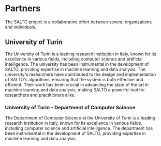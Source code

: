 # Partners

The SALTO project is a collaborative effort between several organizations and individuals.

## University of Turin

The University of Turin is a leading research institution in Italy, known for its excellence in various fields, including computer science and artificial intelligence. The university has been instrumental in the development of SALTO, providing expertise in machine learning and data analysis.
The university's researchers have contributed to the design and implementation of SALTO's algorithms, ensuring that the system is both effective and efficient. Their work has been crucial in advancing the state of the art in machine learning and data analysis, making SALTO a powerful tool for researchers and practitioners alike.

### University of Turin - Department of Computer Science

The Department of Computer Science at the University of Turin is a leading research institution in Italy, known for its excellence in various fields, including computer science and artificial intelligence. The department has been instrumental in the development of SALTO, providing expertise in machine learning and data analysis.

